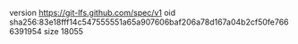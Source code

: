 version https://git-lfs.github.com/spec/v1
oid sha256:83e18fff14c547555551a65a907606baf206a78d167a04b2cf50fe7666391954
size 18055
